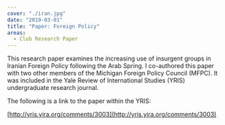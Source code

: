 ```yaml
---
cover: "./iran.jpg"
date: "2019-03-01"
title: "Paper: Foreign Policy"
areas:
  - Club Research Paper
---
```

This research paper examines the increasing use of insurgent groups in Iranian Foreign Policy following the Arab Spring. I co-authored this paper with two 
other members of the Michigan Foreign Policy Council (MFPC). It was included in the Yale Review of International Studies (YRIS) undergraduate research journal.  

The following is a link to the paper within the YRIS:  

[http://yris.yira.org/comments/3003](http://yris.yira.org/comments/3003)